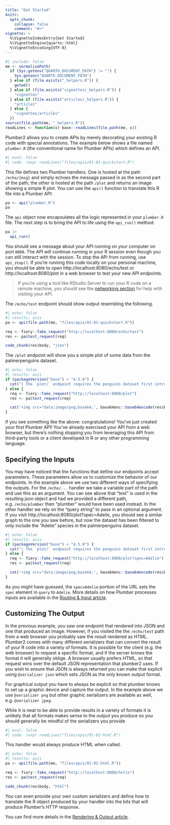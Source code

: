 ```yaml
---
title: "Get Started"
knitr:
  opts_chunk:
    collapse: false
    comment: "#>"
vignette: >
  %\VignetteIndexEntry{Get Started}
  %\VignetteEngine{quarto::html}
  %\VignetteEncoding{UTF-8}
---
```


```r
#| include: false
me <- normalizePath(
  if (Sys.getenv("QUARTO_DOCUMENT_PATH") != "") {
    Sys.getenv("QUARTO_DOCUMENT_PATH")
  } else if (file.exists("_helpers.R")) {
    getwd()
  } else if (file.exists("vignettes/_helpers.R")) {
    "vignettes"
  } else if (file.exists("articles/_helpers.R")) {
    "articles"
  } else {
    "vignettes/articles"
  })
source(file.path(me, "_helpers.R"))
readLines <- function(x) base::readLines(file.path(me, x))
```

Plumber2 allows you to create APIs by merely decorating your existing R code with special annotations. The example below shows a file named `plumber.R` (the conventional name for Plumber APIs) which defines an API.

```r
#| eval: false
#| code: !expr readLines("files/apis/01-01-quickstart.R")
```

This file defines two Plumber handlers. One is hosted at the path `/echo/{msg}` and simply echoes the message passed in as the second part of the path; the other is hosted at the path `/plot` and returns an image showing a simple R plot. You can use the `api()` function to translate this R file into a Plumber API:

``` r
pa <- api("plumber.R")
pa
```

The `api` object now encapsulates all the logic represented in your `plumber.R` file. The next step is to bring the API to life using the `api_run()` method:

``` r
pa |>
  api_run()
```

You should see a message about your API running on your computer on port `8080`. The API will continue running in your R session even though you can still interact with the session. To stop the API from running, use `api_stop()`. If you're running this code locally on your personal machine, you should be able to open http://localhost:8080/echo/test or http://localhost:8080/plot in a web browser to test your new API endpoints.

> If you're using a tool like RStudio Server to run your R code on a remote machine, you should see the [networking section](./security.html#networking) for help with visiting your API.

The `/echo/test` endpoint should show output resembling the following.

```r
#| echo: false
#| results: asis
pa <- api(file.path(me, "files/apis/01-01-quickstart.R"))

req <- fiery::fake_request("http://localhost:8080/echo/test")
res <- pa$test_request(req)

code_chunk(res$body, "json")
```

The `/plot` endpoint will show you a simple plot of some data from the palmerpenguins dataset.

```r
#| echo: false
#| results: asis
if (packageVersion("base") < "4.5.0") {
  cat("| The `plot/` endpoint requires the penguins dataset first introduced in R 4.5.0")
} else {
  req <- fiery::fake_request("http://localhost:8080/plot")
  res <- pa$test_request(req)

  cat('<img src="data:image/png;base64,', base64enc::base64encode(res$body), '">')
}

```

If you see something like the above: congratulations! You've just created your first Plumber API! You've already exercised your API from a web browser, but there's nothing stopping you from leveraging this API from third-party tools or a client developed in R or any other programming language.

## Specifying the Inputs

You may have noticed that the functions that define our endpoints accept parameters. These parameters allow us to customize the behavior of our endpoints. In the example above we use two different ways of specifying the outputs. For the `/echo/...` handler we take a variable part of the path and use this as an argument. You can see above that "test" is used in the resulting json object and had we provided a different path, e.g. `/echo/plumber` then "plumber" would have been used instead. In the other handler we rely on the "query string" to pass in an optional argument. If you visit http://localhost:8080/plot?spec=Adelie, you should see a similar graph to the one you saw before, but now the dataset has been filtered to only include the "Adelie" species in the palmerpenguins dataset.

```r
#| echo: false
#| results: asis
if (packageVersion("base") < "4.5.0") {
  cat("| The `plot/` endpoint requires the penguins dataset first introduced in R 4.5.0")
} else {
  req <- fiery::fake_request("http://localhost:8080/plot?spec=Adelie")
  res <- pa$test_request(req)

  cat('<img src="data:image/png;base64,', base64enc::base64encode(res$body), '">')
}
```

As you might have guessed, the `spec=Adelie` portion of the URL sets the `spec` element in `query` to `Adelie`. More details on how Plumber processes inputs are available in the [Routing & Input article](./routing-and-input.html).

## Customizing The Output

In the previous example, you saw one endpoint that rendered into JSON and one that produced an image. However, if you visited the the `/echo/test` path from a web browser you probably saw the result rendered as HTML. Plumber2 comes with many different serializers that can convert the result of your R code into a variety of formats. It is possible for the client (e.g. the web browser) to request a specific format, and if the server knows the format it will generally oblige. A browser usually prefers HTML, so that request wins over the default JSON representation that plumber2 uses. If you wish to ensure that JSON is always returned you can make that explicit using `@serializer json` which sets JSON as the only known output format.

For graphical output you have to always be explicit so that plumber knows to set up a graphic device and capture the output. In the example above we use `@serializer png` but other graphic serializers are available as well, e.g. `@serializer jpeg`.

While it is neat to be able to provide results in a variety of formats it is unlikely that all formats makes sense to the output you produce so you should generally be mindful of the serializers you provide

```r
#| eval: false
#| code: !expr readLines("files/apis/01-02-html.R")
```

This handler would always produce HTML when called.

```r
#| echo: false
#| results: asis
pa <- api(file.path(me, "files/apis/01-02-html.R"))

req <- fiery::fake_request("http://localhost:8080/hello")
res <- pa$test_request(req)

code_chunk(res$body, "html")
```

You can even provide your own custom serializers and define how to translate the R object produced by your handler into the bits that will produce Plumber's HTTP response.

You can find more details in the [Rendering & Output article](./rendering-output.html).
